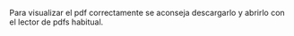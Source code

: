 Para visualizar el pdf correctamente se aconseja descargarlo y abrirlo con el lector de pdfs habitual.
